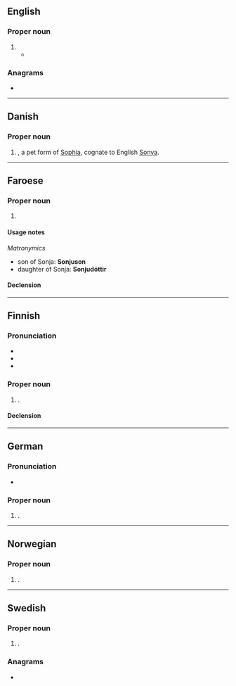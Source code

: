 ==English==

===Proper noun===
{{en-proper noun}}

# {{given name|en|female}}
#* {{quote-book|en|year=2011|author=Kristina Ohlsson|title=Unwanted|passage='At first I couldn't work out what had killed her,' said '''Sonja''' Lundin, frowning again, 'but because her head was shaved, I soon discovered it when I looked a bit closer.'}}

===Anagrams===
* {{anagrams|en|a=ajnos|Jason|Jonas|Jonsa|sanjo}}

----

==Danish==

===Proper noun===
{{head|da|proper noun}}

# {{given name|da|female|from=ru:Со́ня}}, a pet form of [[Sophia]], cognate to English [[Sonya]].

----

==Faroese==

===Proper noun===
{{head|fo|proper noun|g=f}}

# {{given name|fo|female}}

====Usage notes====
''Matronymics''
* son of Sonja: '''Sonjuson'''
* daughter of Sonja: '''Sonjudóttir'''

====Declension====
{{fo-decl-proper-noun-s-indef|Sonja|Sonju|Sonju|Sonju}}

----

==Finnish==

===Pronunciation===
* {{fi-IPA|sonja}}
* {{hyphenation|fi|Son|ja}}
* {{rhymes|fi|ɑ}}

===Proper noun===
{{fi-proper noun}}

# {{given name|fi|female|eq=Sonya}}.

====Declension====
{{fi-decl-koira|Sonj|||a}}

----

==German==

===Pronunciation===
* {{audio|de|De-Sonja.ogg|Audio}}

===Proper noun===
{{head|de|proper noun}}

# {{given name|de|female|eq=Sonya}}.

----

==Norwegian==

===Proper noun===
{{head|no|proper noun}}

# {{given name|no|female|eq=Sonya}}.

----

==Swedish==

===Proper noun===
{{sv-proper noun|c}}

# {{given name|sv|female|eq=Sonya}}.

===Anagrams===
* {{anagrams|sv|a=ajnos|Jonas}}